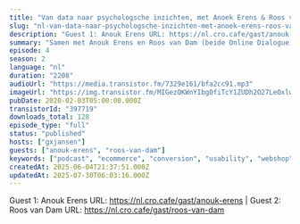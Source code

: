 ```yaml
---
title: "Van data naar psychologsche inzichten, met Anoek Erens & Roos van Dam (Online Dialogue)"
slug: "nl-van-data-naar-psychologsche-inzichten-met-anoek-erens-roos-van-dam-online-dialogue"
description: "Guest 1: Anouk Erens URL: https://nl.cro.cafe/gast/anouk-erens | Guest 2: Roos van Dam URL: https://nl.cro.cafe/gast/roos-van-dam"
summary: "Samen met Anouk Erens en Roos van Dam (beide Online Dialogue) bespreek ik hoe je van (kwalitatieve en kwantitatieve) data naar psychologische inzichten kan komen."
episode: 4
season: 2
language: "nl"
duration: "2208"
audioUrl: "https://media.transistor.fm/7329e161/bfa2cc91.mp3"
imageUrl: "https://img.transistor.fm/MIGezOKWnYIbgOfiTcY1ZUDh2O27LeOxlwUK5y4M_64/rs:fill:0:0:1/w:1400/h:1400/q:60/mb:500000/aHR0cHM6Ly9pbWct/dXBsb2FkLXByb2R1/Y3Rpb24udHJhbnNp/c3Rvci5mbS80MjZl/MDkyMWIxMThjYWNh/OWVmOGZlOTFmN2E0/NjkxMy5qcGVn.webp"
pubDate: 2020-02-03T05:00:00.000Z
transistorId: "397719"
downloads_total: 128
episode_type: "full"
status: "published"
hosts: ["gxjansen"]
guests: ["anouk-erens", "roos-van-dam"]
keywords: ["podcast", "ecommerce", "conversion", "usability", "webshop", "english"]
createdAt: 2025-06-04T21:37:51.000Z
updatedAt: 2025-07-30T06:03:16.000Z
---
```


Guest 1: Anouk Erens URL: https://nl.cro.cafe/gast/anouk-erens | Guest 2: Roos van Dam URL: https://nl.cro.cafe/gast/roos-van-dam
